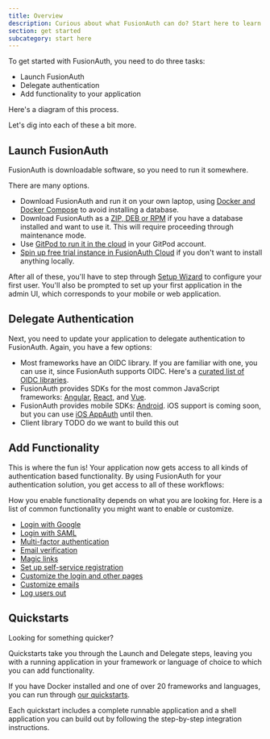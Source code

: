 ```yaml
---
title: Overview
description: Curious about what FusionAuth can do? Start here to learn about it.
section: get started
subcategory: start here
---
```


To get started with FusionAuth, you need to do three tasks:

* Launch FusionAuth
* Delegate authentication
* Add functionality to your application

Here's a diagram of this process.

<StartDiagram alt="Launch, then delegate, then add functionality" />

Let's dig into each of these a bit more.

## Launch FusionAuth

FusionAuth is downloadable software, so you need to run it somewhere. 

There are many options.

* Download FusionAuth and run it on your own laptop, using [Docker and Docker Compose](/docs/get-started/download-and-install/docker) to avoid installing a database.
* Download FusionAuth as a [ZIP, DEB or RPM](/docs/get-started/download-and-install/fusionauth-app) if you have a database installed and want to use it. This will require proceeding through maintenance mode.
* Use [GitPod to run it in the cloud](TODO) in your GitPod account.
* [Spin up free trial instance in FusionAuth Cloud](TODOexpressfreetrial) if you don't want to install anything locally.

After all of these, you'll have to step through [Setup Wizard](/docs/get-started/download-and-install/setup-wizard) to configure your first user. You'll also be prompted to set up your first application in the admin UI, which corresponds to your mobile or web application.

## Delegate Authentication

Next, you need to update your application to delegate authentication to FusionAuth. Again, you have a few options:

* Most frameworks have an OIDC library. If you are familiar with one, you can use it, since FusionAuth supports OIDC. Here's a [curated list of OIDC libraries](https://oauth.net/code/).
* FusionAuth provides SDKs for the most common JavaScript frameworks: [Angular](/docs/sdks/angular-sdk), [React](/docs/sdks/react-sdk), and [Vue](/docs/sdks/vue-sdk).
* FusionAuth provides mobile SDKs: [Android](/docs/sdks/android-sdk). iOS support is coming soon, but you can use [iOS AppAuth](https://github.com/openid/AppAuth-iOS) until then.
* Client library TODO do we want to build this out

## Add Functionality

This is where the fun is! Your application now gets access to all kinds of authentication based functionality. By using FusionAuth for your authentication solution, you get access to all of these workflows:

<ListHostedLoginPagesUseCases />

How you enable functionality depends on what you are looking for. Here is a list of common functionality you might want to enable or customize.

* [Login with Google](/docs/lifecycle/authenticate-users/identity-providers/social/google)
* [Login with SAML](docs/lifecycle/authenticate-users/identity-providers/overview-samlv2)
* [Multi-factor authentication](/docs/lifecycle/authenticate-users/multi-factor-authentication)
* [Email verification](TODO)
* [Magic links](/docs/lifecycle/authenticate-users/passwordless/magic-links)
* [Set up self-service registration](/docs/lifecycle/register-users/basic-registration-forms)
* [Customize the login and other pages](/docs/customize/look-and-feel/)
* [Customize emails](/docs/customize/email-and-messages/)
* [Log users out](/docs/lifecycle/authenticate-users/logout-session-management)

## Quickstarts

Looking for something quicker?

Quickstarts take you through the Launch and Delegate steps, leaving you with a running application in your framework or language of choice to which you can add functionality.

If you have Docker installed and one of over 20 frameworks and languages, you can run through [our quickstarts](/docs/quickstarts).

Each quickstart includes a complete runnable application and a shell application you can build out by following the step-by-step integration instructions.


